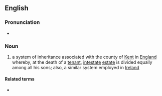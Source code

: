 ==English==
{{wikipedia}}

===Pronunciation===
* {{IPA|/ˈɡævəlˌkaɪnd/|lang=en}}

===Noun===
{{en-noun|~}}

# {{lb|en|historical}} a system of inheritance associated with the county of [[Kent]] in [[England]] whereby, at the death of a [[tenant]], [[intestate]] [[estate]] is divided equally among all his sons; also, a similar system employed in [[Ireland]]

====Related terms====
* {{l|en|disgavel}}